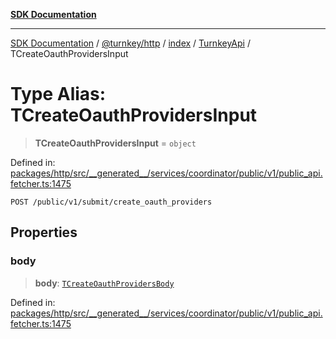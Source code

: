 [**SDK Documentation**](../../../../../../README.mdx)

***

[SDK Documentation](../../../../../../packages.mdx) / [@turnkey/http](../../../../README.mdx) / [index](../../../README.mdx) / [TurnkeyApi](../README.mdx) / TCreateOauthProvidersInput

# Type Alias: TCreateOauthProvidersInput

> **TCreateOauthProvidersInput** = `object`

Defined in: [packages/http/src/\_\_generated\_\_/services/coordinator/public/v1/public\_api.fetcher.ts:1475](https://github.com/tkhq/sdk/blob/3a88af7d1d927c6022706911d6af0f92f1440e00/packages/http/src/__generated__/services/coordinator/public/v1/public_api.fetcher.ts#L1475)

`POST /public/v1/submit/create_oauth_providers`

## Properties

### body

> **body**: [`TCreateOauthProvidersBody`](TCreateOauthProvidersBody.mdx)

Defined in: [packages/http/src/\_\_generated\_\_/services/coordinator/public/v1/public\_api.fetcher.ts:1475](https://github.com/tkhq/sdk/blob/3a88af7d1d927c6022706911d6af0f92f1440e00/packages/http/src/__generated__/services/coordinator/public/v1/public_api.fetcher.ts#L1475)
